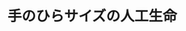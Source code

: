 ﻿---
title: "手のひらサイズの人工生命"
category: "生命理工"
vol: "88"
interviewee: "田川 陽一"
url: ""
tags: []
pdf: "88-2-tagawa.pdf"
facephoto: ""
career: ""
preface: "私たち哺乳類は様々な器官が複雑に絡み合ってできている。これらが合わさった組織を指先に乗るくら いまでに小型化して再現できれば、世界で最もコンパクトな生体器官のモデルになるのではないか。その ような考えから、同一細胞種から分化した代謝器官を１つのチップに収めることに成功したのがここ田川 研究室である。先生がどのようにしてこれを成功させ、その後どう研究を発展させているのか紹介しよう。"
---
